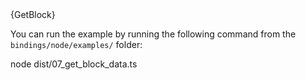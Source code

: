 

<CodeBlock className="language-typescript">
  {GetBlock}
</CodeBlock>

You can run the example by running the following command from the `bindings/node/examples/` folder:

<CodeBlock className="language-bash">
    node dist/07_get_block_data.ts
</CodeBlock>

